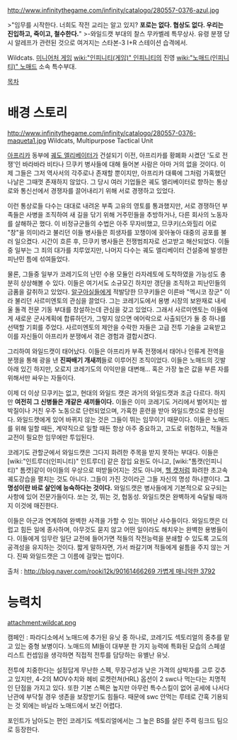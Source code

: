 http://www.infinitythegame.com/infinity/catalogo/280557-0376-azul.jpg

>"임무를 시작한다. 너희도 작전 교리는 알고 있지? '''포로는 없다. 협상도 없다. 우리는 진입하고, 죽이고, 철수한다.'''"
>-와일드캣 부대의 찰스 무카벨레 특무상사. 유령 분쟁 당시 알레프가 관련된 것으로 여겨지는 스타본-3 I+R 스테이션 습격에서.

Wildcats. [[미니어처 게임]] [[wiki:"인피니티(게임)" 인피니티]]의 진영 [[wiki:"노매드(인피니티)" 노매드]] 소속 특수부대.

[[목차]]
= 배경 스토리 =
http://www.infinitythegame.com/infinity/catalogo/280557-0376-maqueta1.jpg
Wildcats, Multipurpose Tactical Unit

[[아프리카]] 동부에 [[궤도 엘리베이터]]가 건설되기 이전, 아프리카를 황폐화 시켰던 '도로 전쟁'인 바라바라 비타나 므쿠키 병사들에 대해 들어본 사람은 아마 거의 없을 것이다. 이제 그들은 그저 역사서의 각주로나 존재할 뿐이지만, 아프리카 대륙에 그처럼 가혹했던 나날은 그때껏 존재하지 않았다. 그 당시 여러 기업들은 궤도 엘리베이터로 향하는 통상로와 통신선에서 경쟁자를 끌어내리기 위해 서로 경쟁하고 있었다.

이런 통상로들 다수는 대대로 내려온 부족 고유의 영토를 통과했지만, 서로 경쟁하던 부족들은 사병을 조직하여 새 길을 닦기 위해 거주민들을 추방하거나, 다른 회사의 노동자를 살해하곤 했다. 이 비정규군들의 수법은 아주 무자비했고, 므쿠키(스와힐리 어로 "창"을 의미)라고 불리던 이들 병사들은 희생자를 꼬챙이에 꽂아놓아 대중의 공포를 불러 일으켰다. 시간이 흐른 후, 므쿠키 병사들은 전쟁범죄자로 선고받고 해산되었다. 이들 중 일부는 그 죄의 대가를 치루었지만, 나머지 다수는 궤도 엘리베이터 건설중에 발생한 피난민 틈에 섞여들었다.

물론, 그들중 일부가 코레기도의 난민 수용 모듈인 라자레토에 도착하였을 가능성도 충분히 상상해볼 수 있다. 이들은 여기서도 소규모긴 하지만 갱단을 조직하고 피난민들의 금품을 갈취하고 있었다. [[알구아실]]들에게 적발당한 므쿠키들은 이른바 "멕시코 장군" 이라 불리던 사르미엔토의 관심을 끌었다. 그는 코레기도에서 용병 시장의 보완재로 내세울 돌격 전문 기동 부대를 창설하는데 관심을 갖고 있었다. 그래서 사르미엔토는 이들에게 새로운 군사계획에 합류하던가, 그렇지 않으면 에어락으로 사출되던가 둘 중 하나를 선택할 기회를 주었다. 사르미엔토의 제안을 수락한 자들은 고급 전투 기술을 교육받고 이를 자신들이 아프리카 분쟁에서 겪은 경험과 결합시켰다. 

그리하여 와일드캣이 태어났다. 이들은 아프리카 부족 전쟁에서 태어나 인류계 전역을 분쟁을 통해 광을 낸 '''진짜배기 개새끼'''들로 이루어진 조직이었다. 이들은 노매드의 깃발 아래 있긴 하지만, 오로지 코레기도의 이익만을 대변해... 혹은 가장 높은 값을 부른 자를 위해서만 싸우는 자들이다.

이제 더 이상 므쿠키는 없고, 현대의 와일드 캣은 과거의 와일드캣과 조금 다르다. 하지만 '''여전히 그 신병들은 개같은 새끼들이다.''' 이들은 이미 코레기도 거리에서 벌어지는 쌈박질이나 거친 우주 노동으로 단련되었으며, 가혹한 훈련을 받아 와일드캣으로 완성된다. 와일드캣에게 있어 바뀌지 않는 것은 그들이 뛰는 임무이기 때문이다. 이들은 노매드를 위해 일할 때든, 계약직으로 일할 때든 항상 아주 중요하고, 고도로 위험하고, 적들과 교전이 필요한 임무에만 투입된다.

코레기도 관할군에서 와일드캣은 그다지 화려한 주목을 받지 못하는 부대다. 이들은 [wiki:"인트루더(인피니티)" 인트루더] 같은 잠입 요원도 아니고, [wiki:"톰캣(인피니티)" 톰캣]같이 아이들의 우상으로 떠받들어지는 것도 아니며, [[헬 캣]]처럼 화려한 초고속 궤도강습을 펼치는 것도 아니다. 그들이 가진 것이라곤 그들 자신의 명성 하나뿐이다. '''그 명성이란 바로 살인에 능숙하다는 것이다.''' 와일드캣은 병사들에게 기본적으로 요구되는 사항에 있어 전문가들이다. 쏘는 것, 뛰는 것, 협동성. 와일드캣은 완벽하게 숙달될 때까지 이것에 매진한다.

이들은 아군과 연계하여 완벽한 사격을 가할 수 있는 뛰어난 사수들이다. 와일드캣은 더럽고 힘든 일에 종사하며, 아무것도 묻지 않고 어떤 일이라도 해치우는 완벽한 용병들이다. 이들에게 임무란 일단 교전에 들어가면 적들의 작전능력을 분쇄할 수 있도록 고도의 공격성을 유지하는 것이다. 짧게 말하자면, 가서 쏴갈기며 적들에게 쉴틈을 주지 않는 거다. 진짜 와일드캣은 그 이름에 걸맞는 법이다.

출처 : [[http://blog.naver.com/rooki12k/90161466269 가볍게 매니악한 3792]]


= 능력치 =
attachment:wildcat.png

캠페인 : 파라디소에서 노매드에 추가된 유닛 중 하나로, 코레기도 섹토리얼의 중추를 맡고 있는 중형 보병이다. 노매드의 MI들이 대부분 한 가지 능력에 특화된 모습의 스페셜리스트 컨셉임을 생각하면 직접적 전투를 담당하는 유별난 유닛.

전투에 치중한다는 설정답게 무난한 스펙, 무장구성과 낮은 가격의 삼박자를 고루 갖추고 있지만, 4-2의 MOV수치와 헤비 로켓런쳐(HRL) 옵션이 2 swc나 먹는다는 치명적인 단점을 가지고 있다. 또한 기본 스펙은 높지만 아무런 특수스킬이 없어 공세에 나서다 난관에 부닥칠 경우 생존을 보장받기도 힘들다. 때문에 swc 안먹는 루테로 간혹 기용되는 것 외에는 바닐라 노매드에서 보긴 어렵다.

포인트가 남아도는 편인 코레기도 섹토리얼에서는 그 높은 BS를 살린 주력 링크드 팀으로 등장한다.
